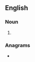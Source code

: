 ==English==

===Noun===
{{head|en|noun plural form}}

# {{plural of|quitter|lang=en}}

===Anagrams===
* {{l|en|squitter}}